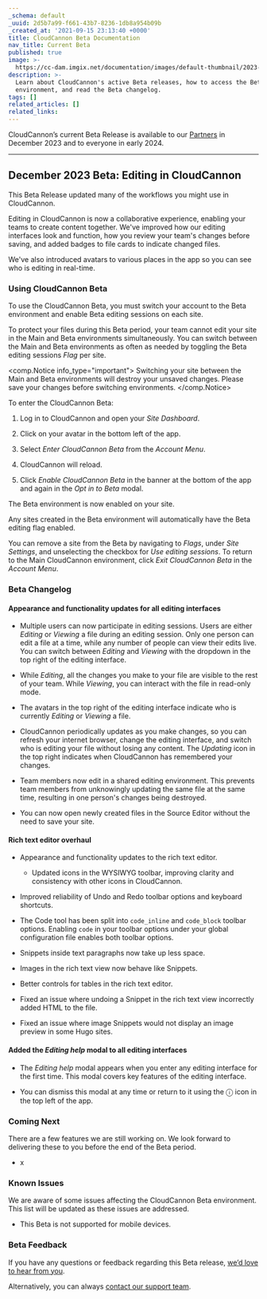 ```yaml
---
_schema: default
_uuid: 2d5b7a99-f661-43b7-8236-1db8a954b09b
_created_at: '2021-09-15 23:13:40 +0000'
title: CloudCannon Beta Documentation
nav_title: Current Beta
published: true
image: >-
  https://cc-dam.imgix.net/documentation/images/default-thumbnail/2023-Q4/CloudCannon-Documentation-Thumbnail.png
description: >-
  Learn about CloudCannon's active Beta releases, how to access the Beta
  environment, and read the Beta changelog.
tags: []
related_articles: []
related_links:
---
```

CloudCannon’s current Beta Release is available to our [Partners](https://cloudcannon.com/partner-program/) in December 2023 and to everyone in early 2024.

---

## December 2023 Beta: Editing in CloudCannon

This Beta Release updated many of the workflows you might use in CloudCannon.

Editing in CloudCannon is now a collaborative experience, enabling your teams to create content together. We've improved how our editing interfaces look and function, how you review your team's changes before saving, and added badges to file cards to indicate changed files.

We've also introduced avatars to various places in the app so you can see who is editing in real-time.

### Using CloudCannon Beta

To use the CloudCannon Beta, you must switch your account to the Beta environment and enable Beta editing sessions on each site.

To protect your files during this Beta period, your team cannot edit your site in the Main and Beta environments simultaneously. You can switch between the Main and Beta environments as often as needed by toggling the Beta editing sessions *Flag* per site.

<comp.Notice info_type="important">
  Switching your site between the Main and Beta environments will destroy your unsaved changes. Please save your changes before switching environments.
</comp.Notice>

To enter the CloudCannon Beta:

1. Log in to CloudCannon and open your *Site Dashboard*.

2. Click on your avatar in the bottom left of the app.

3. Select *Enter CloudCannon Beta* from the *Account Menu*.

4. CloudCannon will reload.

5. Click *<span class="notion-enable-hover">Enable CloudCannon Beta</span>* in the banner at the bottom of the app and again in the *<span class="notion-enable-hover">Opt in to Beta</span>* modal.

The Beta environment is now enabled on your site.

Any sites created in the Beta environment will automatically have the Beta editing flag enabled.

You can remove a site from the Beta by navigating to *Flags*, under *Site Settings*, and unselecting the checkbox for *Use editing sessions*. To return to the Main CloudCannon environment, click *Exit CloudCannon Beta* in the *Account Menu*.

### Beta Changelog

#### Appearance and functionality updates for all editing interfaces

* Multiple users can now participate in editing sessions. Users are either *Editing* or *Viewing* a file during an editing session. Only one person can edit a file at a time, while any number of people can view their edits live. You can switch between *Editing* and *Viewing* with the dropdown in the top right of the editing interface.

* While *Editing*, all the changes you make to your file are visible to the rest of your team. While *Viewing*, you can interact with the file in read-only mode.

* The avatars in the top right of the editing interface indicate who is currently *Editing* or *Viewing* a file.

* CloudCannon periodically updates as you make changes, so you can refresh your internet browser, change the editing interface, and switch who is editing your file without losing any content. The *Updating* icon in the top right indicates when CloudCannon has remembered your changes.

* Team members now edit in a shared editing environment. This prevents team members from unknowingly updating the same file at the same time, resulting in one person's changes being destroyed.

* You can now open newly created files in the Source Editor without the need to save your site.

#### Rich text editor overhaul

* Appearance and functionality updates to the rich text editor.

  * Updated icons in the WYSIWYG toolbar, improving clarity and consistency with other icons in CloudCannon.

* Improved reliability of Undo and Redo toolbar options and keyboard shortcuts.

* The Code tool has been split into `code_inline` and `code_block` toolbar options. Enabling `code` in your toolbar options under your global configuration file enables both toolbar options.

* Snippets inside text paragraphs now take up less space.

* Images in the rich text view now behave like Snippets.

* Better controls for tables in the rich text editor.

* Fixed an issue where undoing a Snippet in the rich text view incorrectly added HTML to the file.

* Fixed an issue where image Snippets would not display an image preview in some Hugo sites.

#### Added the *Editing help* modal to all editing interfaces

* The *Editing help* modal appears when you enter any editing interface for the first time. This modal covers key features of the editing interface.

* You can dismiss this modal at any time or return to it using the ⓘ icon in the top left of the app.

### Coming Next

There are a few features we are still working on. We look forward to delivering these to you before the end of the Beta period.

* x

### Known Issues

We are aware of some issues affecting the CloudCannon Beta environment. This list will be updated as these issues are addressed.

* This Beta is not supported for mobile devices.

### Beta Feedback

If you have any questions or feedback regarding this Beta release, [we’d love to hear from you](https://forms.gle/1irbni8qYSNCEDDC8).

Alternatively, you can always [contact our support team](/support/).